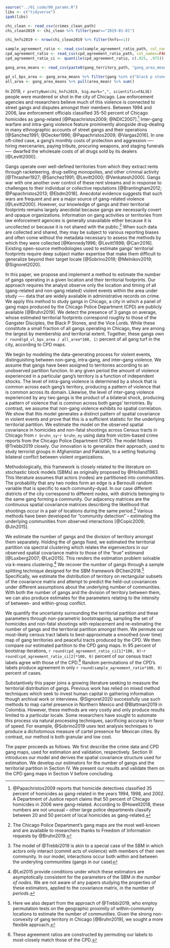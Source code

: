 ```r

source("../01_code/00_params.R")
libs <- c("tidyverse")
ipak(libs)

chi_clean <- read_csv(crimes_clean_path)
chi_clean2019 <- chi_clean %>% filter(year=="2019-01-01")

chi_hnfs2019 <- nrow(chi_clean2019 %>% filter(hnfs==1))

sample_agreement_ratio <- read_csv(sample_agreement_ratio_path, col_names=FALSE) %>% pull()
cpd_agreement_ratio <- read_csv(cpd_agreement_ratio_path, col_names=FALSE) %>% pull()
cpd_agreement_ratio_ci <- quantile(cpd_agreement_ratio, c(.025, .975))

gang_area_means <- read_csv(paste0(gang_territory_path, "gang_area_means.csv"))

gd_vl_bps_area <- gang_area_means %>% filter(gang %in% c("black p stones", "gangster disciples", "vice lords")) %>% pull(area_mean) %>% sum()
all_area <- gang_area_means %>% pull(area_mean) %>% sum()

```

In 2019, `r prettyNum(chi_hnfs2019, big.mark=",", scientific=FALSE)` people were murdered or shot in the city of Chicago. Law enforcement agencies and researchers believe much of this violence is connected to street gangs and disputes amongst their members. Between 1994 and 2006, law enforcement officials classified 35-50 percent of Chicago homicides as gang-related [@Papachristos2009; @NDIC2007].^[@Papachristos2009 reports that homicide detectives classified 35 percent of homicides as gang-related in the years 1994, 1998, and 2002. A Department of Justice report claims that 50 percent of Chicago homicides in 2006 were gang-related. According to @Howell2018, these numbers are not unusual -- other large police departments classify between 20 and 50 percent of local homicides as gang-related.] Inter-gang warfare and intra-gang violence feature prominently alongside drug-dealing in many ethnographic accounts of street gangs and their operations [@Sanchez1991; @Decker1996; @Papachristos2009; @Vargas2016]. In one oft-cited case, a gang's monthly costs of protection and aggression —- hiring mercenaries, paying tribute, procuring weapons, and staging funerals —- dwarfed the wholesale costs of all drugs sold by its dealers [@Levitt2000].

Gangs operate over well-defined territories from which they extract rents through racketeering, drug-selling monopolies, and other criminal activity [@Thrasher1927; @Sanchez1991; @Levitt2000; @Venkatesh2000]. Gangs war with one another over control of these rent streams and in response to challenges to their individual or collective reputations [@Brantingham2012; @Papachristos2013; @Ebdm2018]. Anecdotal evidence suggests that such wars are frequent and are a major source of gang-related violence [@Levitt2000]. However, our knowledge of gangs and their territorial footprints remains largely anecdotal because gangs are necessarily covert and opaque organizations. Information on gang activities or territories from law enforcement agencies is generally unavailable either because it is uncollected or because it is not shared with the public.^[The Chicago Police Department's gang maps are the most well-known and are available to researchers thanks to Freedom of Information requests by @Bruhn2019.] When such data are collected and shared, they may be subject to various reporting biases and often come without the metadata necessary to assess the methods by which they were collected [@Kennedy1996; @Levitt1998; @Carr2016]. Existing open-source methodologies used to estimate gangs' territorial footprints require deep subject matter expertise that make them difficult to generalize beyond their target locale [@Sobrino2019; @Melnikov2019; @Signoret2020].

In this paper, we propose and implement a method to estimate the number of gangs operating in a given location and their territorial footprints. Our approach requires the analyst observe only the location and timing of all (gang-related and non-gang related) violent events within the area under study —- data that are widely available in administrative records on crime. We apply this method to study gangs in Chicago, a city in which a panel of gang maps produced by the Chicago Police Department (CPD) are publicly available [@Bruhn2019]. We detect the presence of 3 gangs on average, whose estimated territorial footprints correspond roughly to those of the Gangster Disciples, the Black P Stones, and the Vice Lords. While these constitute a small fraction of all gangs operating in Chicago, they are among the largest by membership and territorial extent. Together, these gangs own `r round(gd_vl_bps_area / all_area*100, 1)` percent of all gang turf in the city, according to CPD maps.

We begin by modeling the data-generating process for violent events, distinguishing between  non-gang, intra-gang, and inter-gang violence. We assume that gangs have been assigned to territories according to an unobserved partition function. In any given period the amount of violence experienced in a particular gang's territory is a function of independent shocks. The level of intra-gang violence is determined by a shock that is common across each gang's territory, producing a pattern of violence that is common across its domain. Likewise, the level of inter-gang violence experienced by any two gangs is the product of a bilateral shock, producing a pattern of violence that is common across both gangs' terriotries. By contrast, we assume that non-gang violence exhibits no spatial correlation. We show that this model generates a distinct pattern of spatial covariance in violent events and prove that this is a sufficient statistic for the underlying territorial partition. We estimate the model on the observed spatial covariance in homicides and non-fatal shootings across Census tracts in Chicago from `r bruhn_sy`-`r bruhn_ey` using data from victim-based crime reports from the Chicago Police Department (CPD). The model follows @Trebbi2019 closely. Our innovation is to generalize their approach, used to study terrorist groups in Afghanistan and Pakistan, to a setting featuring bilateral conflict between violent organizations.

Methodologically, this framework is closely related to the literature on stochastic block models (SBMs) as originally proposed by @Holland1983. This literature assumes that actors (nodes) are partitioned into communities. The probability that any two nodes form an edge is a Bernoulli random variable that is specific to each community-dyad. In our case different districts of the city correspond to different nodes, with districts belonging to the same gang forming a community. Our adjacency matrices are the continuous spatial covariance matrices describing the likelihood that shootings occur in a pair of locations during the same period.^[The model of @Trebbi2019 is akin to a special case of the SBM in which actors only interact (commit acts of violence) with members of their own community. In our model, interactions occur both within and between the underyling communities (gangs in our case)] Various methods have been developed for "community detection" -- estimating the underlying communities from observed interactions [@Copic2009; @Jin2015].

We estimate the number of gangs and the division of territory amongst them separately. Holding the of gangs fixed, we estimated the territorial partition via spectral clustering which relates the eigenvectors in our observed spatial covariance matrix to those of the "true" estimand [@Luxberg2007; @Lei2015]. This renders the estimation problem solvable via k-means clustering.^[@Lei2015 provide conditions under which these estimators are asymptotically consistent for the parameters of the SBM *in the number of nodes*. We are not aware of any papers studying the properties of these estimators, applied to the covariance matrix, in the number of *periods*.] We recover the number of gangs through a sample splitting technique designed for the SBM framework @Chen2018.^[Here we also depart from the approach of @Trebbi2019, who employ permutation tests on the geographic proximity of within-community locations to estimate the number of communities. Given the strong non-convexity of gang territory in Chicago [@Bruhn2019], we sought a more flexible approach.] Specifically, we estimate the distribution of territory on rectangular subsets of the covariance matrix and attempt to predict the held-out covariances under different assumptions about the underlying number of communities. With both the number of gangs and the division of territory between them, we can also produce estimates for the parameters relating to the intensity of between- and within-group conflict. 

We quantify the uncertainty surrounding the territorial partition and these parameters through non-parametric bootstrapping, sampling the set of homicides and non-fatal shootings with replacement and re-estimating the number of gangs and the territorial partition amongst them. We permute our most-likely census tract labels to best-approximate a smoothed (over time) map of gang territories and peaceful tracts produced by the CPD. We then compare our estimated partition to the CPD gang maps. In 95 percent of bootstrap iterations, `r round(cpd_agreement_ratio_ci[1]*100, 0)`-`r round(cpd_agreement_ratio_ci[2]*100, 0)` percent of our census tract labels agree with those of the CPD.^[These agreement ratios are constructed by permuting our labels to most-closely match those of the CPD.] Random permutations of the CPD's labels produce agreement in only `r round(sample_agreement_ratio*100, 0)` percent of cases. 

Substantively this paper joins a growing literature seeking to measure the territorial distribution of gangs. Previous work has relied on mixed method techniques which seek to invest human capital in gathering information though archival work or interviews. @Signoret2020 successfully use such methods to map cartel presence in Northern Mexico and @Blattman2019 in Colombia. However, these methods are very costly and only produce results limited to a particular locale. Some researchers have sought to automate this process via natural processing techniques, sacrificing accuracy in favor of speed. For example, @Sobrino2019 uses text analysis techniques to produce a dichotomous measure of cartel presence for Mexican cities. By contrast, our method is both granular and low cost.

The paper proceeds as follows. We first describe the crime data and CPD gang maps, used for estimation and validation, respectively. Section III introduces our model and derives the spatial covariance structure used for estimation. We develop our estimators for the number of gangs and the territorial partition in Section IV. We present our results and validate them on the CPD gang maps in Section V before concluding.
